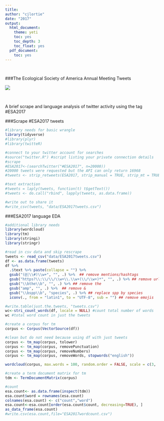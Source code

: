 ```yaml
---
title:
author: "cjlortie"
date: "2017"
output:
  html_document:
    theme: yeti
    toc: yes
    toc_depth: 3
    toc_float: yes
  pdf_document:
    toc: yes
---
```

<br>

###The Ecological Society of America Annual Meeting Tweets

![](./twitter.jpg)  

<br>  

A brief scrape and language analysis of twitter activity using the tag #ESA2017

###Scrape #ESA2017 tweets
```r
#library needs for basic wrangle
library(tidyverse)
#library(plyr)
#library(twitteR)

#connect to your twitter account for searches
#source("twitter.R") #script listing your private connection details
#scrape
#ESA2017<-(searchTwitter("#ESA2017", n=20000))
#20000 tweets were requested but the API can only return 16968
#tweets <- strip_retweets(ESA2017, strip_manual = TRUE, strip_mt = TRUE)

#text extraction
#tweets = laply(tweets, function(t) t$getText())
#tweets <- do.call("rbind", lapply(tweets, as.data.frame))

#write out to share it
#write_csv(tweets, "data/ESA2017tweets.csv")

```

###ESA2017 language EDA
```r
#additional library needs
library(wordcloud)
library(tm)
library(stringi)
library(stringr)

#read in csv data and skip rescrape
tweets <- read_csv("data/ESA2017tweets.csv")
df <- as.data.frame(tweets)
df %>%
  .$text %>% paste(collapse = "") %>%
  gsub("(@|\\#)\\w+", "", .) %>%  ## remove mentions/hashtags
  gsub("https?\\:\\/\\/\\w+\\.\\w+(\\/\\w+)*", "", .) %>% ## remove urls
  gsub("\\bthe\\b", "", .) %>% ## remove the
  gsub("amp", "", .) %>%  ## remove &
  gsub("\\bspp\\b", "species", .) %>% ## replace spp by species
  iconv(., from = "latin1", to = "UTF-8", sub = "") ## remove emojis 

#write.table(just.the.tweets, "tweets.csv")
wc<-stri_count_words(df, locale = NULL) #count total number of words
wc #total word count in just the tweets

#create a corpus for tm
corpus <- Corpus(VectorSource(df))

#clean but do not need because using df with just tweets
corpus <- tm_map(corpus, tolower)
corpus <- tm_map(corpus, removePunctuation)
corpus <- tm_map(corpus, removeNumbers)
corpus <- tm_map(corpus, removeWords, stopwords("english"))

wordcloud(corpus, max.words = 100, random.order = FALSE, scale = c(3, .7))

#create a term document matrix for tm
tdm <- TermDocumentMatrix(corpus)

#count
esa.count<- as.data.frame(inspect(tdm))
esa.count$word = rownames(esa.count)
colnames(esa.count) <- c("count","word")
esa.count<-esa.count[order(esa.count$count, decreasing=TRUE), ]
as_data_frame(esa.count)
#write.csv(esa.count,file="ESA2017wordcount.csv")


```

